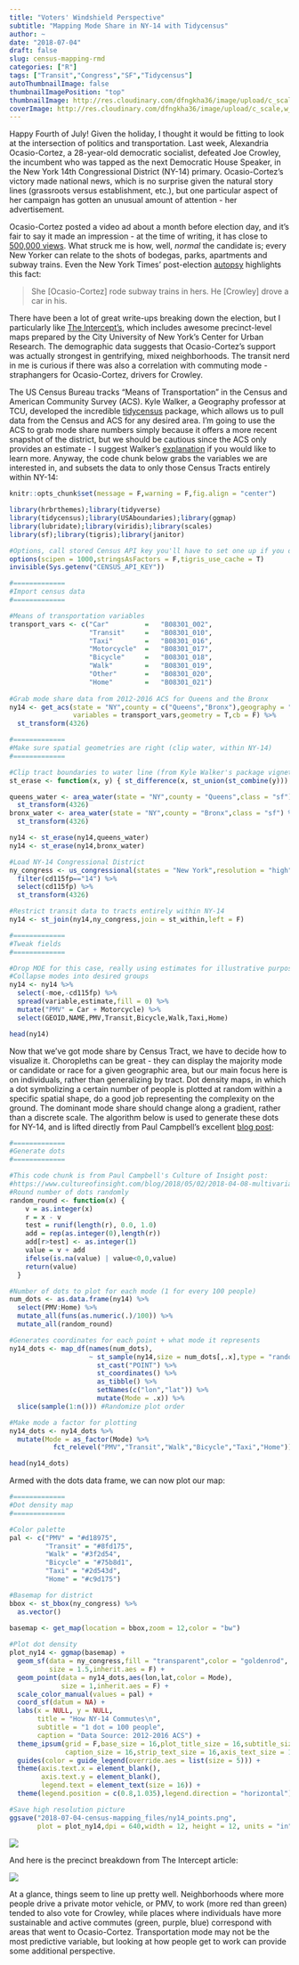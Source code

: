 ```yaml
---
title: "Voters' Windshield Perspective"
subtitle: "Mapping Mode Share in NY-14 with Tidycensus"
author: ~
date: "2018-07-04"
draft: false
slug: census-mapping-rmd
categories: ["R"]
tags: ["Transit","Congress","SF","Tidycensus"]
autoThumbnailImage: false
thumbnailImagePosition: "top"
thumbnailImage: http://res.cloudinary.com/dfngkha36/image/upload/c_scale,h_400,w_750/v1530733042/StockSnap_CensusMapping.jpg
coverImage: http://res.cloudinary.com/dfngkha36/image/upload/c_scale,w_1920/v1530733042/StockSnap_CensusMapping.jpg
---
```

<p>
Happy Fourth of July! Given the holiday, I thought it would be fitting to look at the intersection of politics and transportation. Last week, Alexandria Ocasio-Cortez, a 28-year-old democratic socialist, defeated Joe Crowley, the incumbent who was tapped as the next Democratic House Speaker, in the New York 14th Congressional District (NY-14) primary. Ocasio-Cortez's victory made national news, which is no surprise given the natural story lines (grassroots versus establishment, etc.), but one particular aspect of her campaign has gotten an unusual amount of attention - her advertisement.

Ocasio-Cortez posted a video ad about a month before election day, and it's fair to say it made an impression - at the time of writing, it has close to [500,000 views](https://www.youtube.com/watch?v=rq3QXIVR0bs). What struck me is how, well, *normal* the candidate is; every New Yorker can relate to the shots of bodegas, parks, apartments and subway trains. Even the New York Times' post-election [autopsy](https://www.nytimes.com/2018/06/27/nyregion/ocasio-cortez-crowley-primary-upset.html) highlights this fact:  

>She [Ocasio-Cortez] rode subway trains in hers. He [Crowley] drove a car in his.

There have been a lot of great write-ups breaking down the election, but I particularly like [The Intercept's](https://theintercept.com/2018/07/01/ocasio-cortez-data-suggests-that-gentrifying-neighborhoods-powered-alexandria-ocasio-cortezs-victory-over-the-democratic-establishment/), which includes awesome precinct-level maps prepared by the City University of New York's Center for Urban Research. The demographic data suggests that Ocasio-Cortez's support was actually strongest in gentrifying, mixed neighborhoods. The transit nerd in me is curious if there was also a correlation with commuting mode - straphangers for Ocasio-Cortez, drivers for Crowley.

The US Census Bureau tracks "Means of Transportation" in the Census and American Community Survey (ACS). Kyle Walker, a Geography professor at TCU, developed the incredible [tidycensus](https://github.com/walkerke/tidycensus) package, which allows us to pull data from the Census and ACS for any desired area. I'm going to use the ACS to grab mode share numbers simply because it offers a more recent snapshot of the district, but we should be cautious since the ACS only provides an estimate - I suggest Walker's [explanation](https://walkerke.github.io/tidycensus/articles/margins-of-error.html) if you would like to learn more. Anyway, the code chunk below grabs the variables we are interested in, and subsets the data to only those Census Tracts entirely within NY-14:  

```r

knitr::opts_chunk$set(message = F,warning = F,fig.align = "center")

library(hrbrthemes);library(tidyverse)
library(tidycensus);library(USAboundaries);library(ggmap)
library(lubridate);library(viridis);library(scales)
library(sf);library(tigris);library(janitor)

#Options, call stored Census API key you'll have to set one up if you don't have already
options(scipen = 1000,stringsAsFactors = F,tigris_use_cache = T)
invisible(Sys.getenv("CENSUS_API_KEY"))

```



```r

#=============
#Import census data
#=============

#Means of transportation variables
transport_vars <- c("Car"         =   "B08301_002",
                    "Transit"     =   "B08301_010",
                    "Taxi"        =   "B08301_016",
                    "Motorcycle"  =   "B08301_017",     
                    "Bicycle"     =   "B08301_018",
                    "Walk"        =   "B08301_019",
                    "Other"       =   "B08301_020",
                    "Home"        =   "B08301_021")
  
#Grab mode share data from 2012-2016 ACS for Queens and the Bronx
ny14 <- get_acs(state = "NY",county = c("Queens","Bronx"),geography = "tract",
                variables = transport_vars,geometry = T,cb = F) %>% 
  st_transform(4326)

#=============
#Make sure spatial geometries are right (clip water, within NY-14)
#=============

#Clip tract boundaries to water line (from Kyle Walker's package vignette)
st_erase <- function(x, y) { st_difference(x, st_union(st_combine(y))) }

queens_water <- area_water(state = "NY",county = "Queens",class = "sf") %>%
  st_transform(4326)
bronx_water <- area_water(state = "NY",county = "Bronx",class = "sf") %>%
  st_transform(4326)

ny14 <- st_erase(ny14,queens_water)
ny14 <- st_erase(ny14,bronx_water)

#Load NY-14 Congressional District
ny_congress <- us_congressional(states = "New York",resolution = "high") %>% 
  filter(cd115fp=="14") %>% 
  select(cd115fp) %>% 
  st_transform(4326)

#Restrict transit data to tracts entirely within NY-14
ny14 <- st_join(ny14,ny_congress,join = st_within,left = F)

#=============
#Tweak fields
#=============

#Drop MOE for this case, really using estimates for illustrative purposes
#Collapse modes into desired groups
ny14 <- ny14 %>% 
  select(-moe,-cd115fp) %>% 
  spread(variable,estimate,fill = 0) %>% 
  mutate("PMV" = Car + Motorcycle) %>% 
  select(GEOID,NAME,PMV,Transit,Bicycle,Walk,Taxi,Home)

head(ny14)

```
<p>
Now that we've got mode share by Census Tract, we have to decide how to visualize it. Choropleths can be great - they can display the majority mode or candidate or race for a given geographic area, but our main focus here is on individuals, rather than generalizing by tract. Dot density maps, in which a dot symbolizing a certain number of people is plotted at random within a specific spatial shape, do a good job representing the complexity on the ground. The dominant mode share should change along a gradient, rather than a discrete scale. The algorithm below is used to generate these dots for NY-14, and is lifted directly from Paul Campbell's excellent [blog post](https://www.cultureofinsight.com/blog/2018/05/02/2018-04-08-multivariate-dot-density-maps-in-r-with-sf-ggplot2/):

```r

#=============
#Generate dots
#=============

#This code chunk is from Paul Campbell's Culture of Insight post:
#https://www.cultureofinsight.com/blog/2018/05/02/2018-04-08-multivariate-dot-density-maps-in-r-with-sf-ggplot2/
#Round number of dots randomly
random_round <- function(x) {
    v = as.integer(x)
    r = x - v
    test = runif(length(r), 0.0, 1.0)
    add = rep(as.integer(0),length(r))
    add[r>test] <- as.integer(1)
    value = v + add
    ifelse(is.na(value) | value<0,0,value)
    return(value)
  }

#Number of dots to plot for each mode (1 for every 100 people)
num_dots <- as.data.frame(ny14) %>% 
  select(PMV:Home) %>% 
  mutate_all(funs(as.numeric(.)/100)) %>% 
  mutate_all(random_round)

#Generates coordinates for each point + what mode it represents
ny14_dots <- map_df(names(num_dots), 
                    ~ st_sample(ny14,size = num_dots[,.x],type = "random") %>%
                      st_cast("POINT") %>%                  
                      st_coordinates() %>%                                          
                      as_tibble() %>%
                      setNames(c("lon","lat")) %>%
                      mutate(Mode = .x)) %>%
  slice(sample(1:n())) #Randomize plot order

#Make mode a factor for plotting
ny14_dots <- ny14_dots %>% 
  mutate(Mode = as_factor(Mode) %>% 
           fct_relevel("PMV","Transit","Walk","Bicycle","Taxi","Home"))

head(ny14_dots)

```
<p>
Armed with the dots data frame, we can now plot our map:

```r

#=============
#Dot density map
#=============

#Color palette
pal <- c("PMV" = "#d18975",
         "Transit" = "#8fd175",
         "Walk" = "#3f2d54",
         "Bicycle" = "#75b8d1",
         "Taxi" = "#2d543d",
         "Home" = "#c9d175") 

#Basemap for district
bbox <- st_bbox(ny_congress) %>%
  as.vector()
  
basemap <- get_map(location = bbox,zoom = 12,color = "bw")

#Plot dot density
plot_ny14 <- ggmap(basemap) +
  geom_sf(data = ny_congress,fill = "transparent",color = "goldenrod",
          size = 1.5,inherit.aes = F) +
  geom_point(data = ny14_dots,aes(lon,lat,color = Mode),
             size = 1,inherit.aes = F) +
  scale_color_manual(values = pal) +
  coord_sf(datum = NA) +
  labs(x = NULL, y = NULL,
       title = "How NY-14 Commutes\n",
       subtitle = "1 dot = 100 people",
       caption = "Data Source: 2012-2016 ACS") +
  theme_ipsum(grid = F,base_size = 16,plot_title_size = 16,subtitle_size = 16,
              caption_size = 16,strip_text_size = 16,axis_text_size = 16) +
  guides(color = guide_legend(override.aes = list(size = 5))) +
  theme(axis.text.x = element_blank(),
        axis.text.y = element_blank(),
        legend.text = element_text(size = 16)) +
  theme(legend.position = c(0.8,1.035),legend.direction = "horizontal")

#Save high resolution picture 
ggsave("2018-07-04-census-mapping_files/ny14_points.png",
       plot = plot_ny14,dpi = 640,width = 12, height = 12, units = "in")

```

![ ](/post/2018-07-04-census-mapping_files/ny14_points.png)

And here is the precinct breakdown from The Intercept article:
<p>
![ ](https://theintercept.imgix.net/wp-uploads/sites/1/2018/06/Screen-Shot-2018-06-29-at-3.17.39-PM-1530299880.png?auto=compress%2Cformat&q=90)
<p>
At a glance, things seem to line up pretty well. Neighborhoods where more people drive a private motor vehicle, or PMV, to work (more red than green) tended to also vote for Crowley, while places where individuals have more sustainable and active commutes (green, purple, blue) correspond with areas that went to Ocasio-Cortez. Transportation mode may not be the most predictive variable, but looking at how people get to work can provide some additional perspective.

